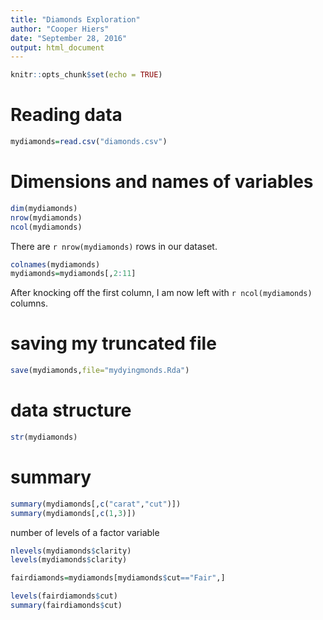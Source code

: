 ```yaml
---
title: "Diamonds Exploration"
author: "Cooper Hiers"
date: "September 28, 2016"
output: html_document
---
```


```r
knitr::opts_chunk$set(echo = TRUE)
```

# Reading data

```r
mydiamonds=read.csv("diamonds.csv")


```

# Dimensions and names of variables

```r
dim(mydiamonds)
nrow(mydiamonds)
ncol(mydiamonds)
```

There are `r nrow(mydiamonds)` rows in our dataset.

```r
colnames(mydiamonds)
mydiamonds=mydiamonds[,2:11]
```

After knocking off the first column, I am now left with `r ncol(mydiamonds)` columns.

# saving my truncated file

```r
save(mydiamonds,file="mydyingmonds.Rda")
```

# data structure

```r
str(mydiamonds)
```

# summary

```r
summary(mydiamonds[,c("carat","cut")])
summary(mydiamonds[,c(1,3)])
```

number of levels of a factor variable

```r
nlevels(mydiamonds$clarity)
levels(mydiamonds$clarity)
```

```r
fairdiamonds=mydiamonds[mydiamonds$cut=="Fair",]
```

```r
levels(fairdiamonds$cut)
summary(fairdiamonds$cut)
```

